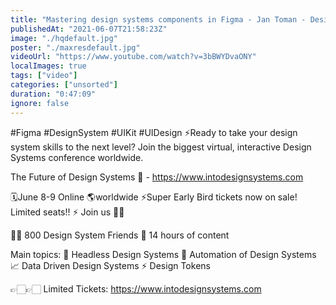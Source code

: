 ```yaml
---
title: "Mastering design systems components in Figma - Jan Toman - Design System Lead @ Productboard"
publishedAt: "2021-06-07T21:58:23Z"
image: "./hqdefault.jpg"
poster: "./maxresdefault.jpg"
videoUrl: "https://www.youtube.com/watch?v=3bBWYDvaONY"
localImages: true
tags: ["video"]
categories: ["unsorted"]
duration: "0:47:09"
ignore: false
---
```

#Figma #DesignSystem #UIKit #UIDesign 
⚡️Ready to take your design system skills to the next level? 
Join the biggest virtual, interactive Design Systems conference worldwide.

The Future of Design Systems 🚀 - https://www.intodesignsystems.com

🗓️June 8-9 Online 🌎worldwide
⚡️Super Early Bird tickets now on sale! Limited seats!! ⚡️
Join us 🙌🏻

👋🏻 800 Design System Friends
🎨 14 hours of content

Main topics:
🎨 Headless Design Systems
🤖 Automation of Design Systems
📈 Data Driven Design Systems
⚡️ Design Tokens

👉🏻👉🏻 Limited Tickets: https://www.intodesignsystems.com
